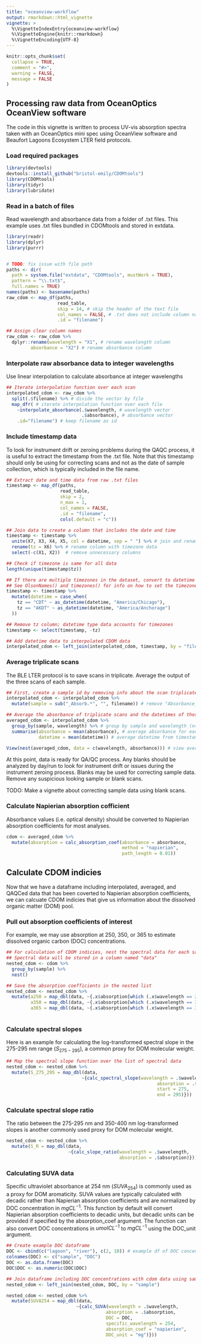 ```yaml
---
title: "oceanview-workflow"
output: rmarkdown::html_vignette
vignette: >
  %\VignetteIndexEntry{oceanview-workflow}
  %\VignetteEngine{knitr::rmarkdown}
  %\VignetteEncoding{UTF-8}
---
```


```r
knitr::opts_chunk$set(
  collapse = TRUE,
  comment = "#>",
  warning = FALSE,
  message = FALSE
)

```

## Processing raw data from OceanOptics OceanView software

The code in this vignette is written to process UV-vis absorption spectra taken with an OceanOptics mini spec using OceanView software and Beaufort Lagoons Ecosystem LTER field protocols. 

### Load required packages

```r

library(devtools)
devtools::install_github("bristol-emily/CDOMtools")
library(CDOMtools)
library(tidyr)
library(lubridate)

```

### Read in a batch of files

Read wavelength and absorbance data from a folder of .txt files. This example uses .txt files bundled in CDOMtools and stored in extdata.

```r

library(readr)
library(dplyr)
library(purrr)


# TODO: fix issue with file path
paths <- dir(
  path = system.file("extdata", "CDOMtools", mustWork = TRUE),
  pattern = "\\.txt$", 
  full.names = TRUE)
names(paths) <- basename(paths)
raw_cdom <- map_df(paths, 
                   read_table, 
                   skip = 14, # skip the header of the text file
                   col_names = FALSE, # .txt does not include column names
                   .id = "filename")

## Assign clear column names          
raw_cdom <- raw_cdom %>%
  dplyr::rename(wavelength = "X1", # rename wavelength column 
         absorbance = "X2") # rename absorbance column

```

### Interpolate raw absorbance data to integer wavelengths

Use linear interpolation to calculate absorbance at integer wavelengths

```r

## Iterate interpolation function over each scan
interpolated_cdom <- raw_cdom %>% 
  split(.$filename) %>% # divide the vector by file
  map_dfr( # iterate interpolation function over each file
    ~interpolate_absorbance(.$wavelength, # wavelength vector
                            .$absorbance), # absorbance vector
    .id="filename") # keep filename as id

```

### Include timestamp data

To look for instrument drift or zeroing problems during the QAQC process, it is useful to extract the timestamp from the .txt file. Note that this timestamp should only be using for correcting scans and not as the date of sample collection, which is typically included in the file name.

```r

## Extract date and time data from raw .txt files
timestamp <- map_df(paths,
                    read_table, 
                    skip = 2, 
                    n_max = 1, 
                    col_names = FALSE, 
                    .id = "filename", 
                    cols(.default = "c")) 

## Join data to create a column that includes the date and time
timestamp <- timestamp %>% 
  unite(X7, X3, X4, X5, col = datetime, sep = " ") %>% # join and rename year, month, day, time
  rename(tz = X6) %>% # rename column with timezone data
  select(-c(X1, X2))  # remove unnecessary columns

## Check if timezone is same for all data
length(unique(timestamp$tz))

## If there are multiple timezones in the dataset, convert to datetime type using case_when
## See OlsonNames() and timezones() for info on how to set the timezone
timestamp <- timestamp %>% 
  mutate(datetime = case_when(
    tz == "CDT" ~ as_datetime(datetime, "America/Chicago"),
    tz == "AKDT" ~ as_datetime(datetime, "America/Anchorage") 
  ))

## Remove tz column; datetime type data accounts for timezones
timestamp <- select(timestamp, -tz) 

## Add datetime data to interpolated CDOM data
interpolated_cdom <- left_join(interpolated_cdom, timestamp, by = "filename") 

```


### Average triplicate scans

The BLE LTER protocol is to save scans in triplicate. Average the output of the three scans of each sample.

```r

## First, create a sample id by removing info about the scan triplicate number (e.g. "..._Absorbance_3")
interpolated_cdom <- interpolated_cdom %>% 
  mutate(sample = sub("_Absorb.*", "", filename)) # remove "Absorbance_x.txt"

## Average the absorbance of triplicate scans and the datetimes of those scans
averaged_cdom <- interpolated_cdom %>% 
  group_by(sample, wavelength) %>% # group by sample and wavelength (n=3)
  summarise(absorbance = mean(absorbance), # average absorbance for each wavelength
            datetime = mean(datetime)) # average datetime from timestamp

View(nest(averaged_cdom, data = c(wavelength, absorbance))) # view averaged samples

```

At this point, data is ready for QA/QC process. Any blanks should be analyzed by day/run to look for instrument drift or issues during the instrument zeroing process. Blanks may be used for correcting sample data. Remove any suspicious looking sample or blank scans.

TODO: Make a vignette about correcting sample data using blank scans.

### Calculate Napierian absorption cofficient

Absorbance values (i.e. optical density) should be converted to Napierian absorption coefficients for most analyses.

```r

cdom <- averaged_cdom %>% 
  mutate(absorption = calc_absorption_coef(absorbance = absorbance,
                                           method = "napierian",
                                           path_length = 0.01))

```

## Calculate CDOM indicies

Now that we have a dataframe including interpolated, averaged, and QAQCed data that has been coverted to Napierian absorption coefficients, we can calcuate CDOM indicies that give us information about the dissolved organic matter (DOM) pool.

### Pull out absorption coefficients of interest

For example, we may use absorption at 250, 350, or 365 to estimate dissolved organic carbon (DOC) concentrations.

```r

## For calculation of CDOM indicies, nest the spectral data for each sample
## Spectral data will be stored in a column named "data"
nested_cdom <- cdom %>% 
  group_by(sample) %>% 
  nest()

## Save the absorption coefficients in the nested list
nested_cdom <- nested_cdom %>% 
  mutate(a250 = map_dbl(data, ~{.x$absorption[which (.x$wavelength == 250)]}),
         a350 = map_dbl(data, ~{.x$absorption[which (.x$wavelength == 350)]}),
         a365 = map_dbl(data, ~{.x$absorption[which (.x$wavelength == 365)]})) 
  
```

### Calculate spectral slopes

Here is an example for calculating the log-transformed spectral slope in the 275-295 nm range ($S_{275-295}$), a common proxy for DOM molecular weight.

```r

## Map the spectral slope function over the list of spectral data
nested_cdom <- nested_cdom %>% 
  mutate(S_275_295 = map_dbl(data, 
                            ~{calc_spectral_slope(wavelength = .$wavelength,
                                                        absorption = .$absorption,
                                                        start = 275,
                                                        end = 295)}))

```

### Calculate spectral slope ratio

The ratio between the 275-295 nm and 350-400 nm log-transformed slopes is another commonly used proxy for DOM molecular weight. 

```r

nested_cdom <- nested_cdom %>% 
  mutate(S_R = map_dbl(data, 
                       ~{calc_slope_ratio(wavelength = .$wavelength,
                                          absorption = .$absorption)}))

```

### Calculating SUVA data

Specific ultraviolet absorbance at 254 nm ($SUVA_254$) is commonly used as a proxy for DOM aromaticity. SUVA values are typically calculated with decadic rather than Napierian absorption coefficients and are normalized by DOC concentration in $mg C L^{-1}$. This function by default will convert Napierian absorption coefficients to decadic units, but decadic units can be provided if specified by the absorption_coef argument. The function can also convert DOC concentrations in $umol C L^{-1}$ to $mg C L^{-1}$ using the DOC_unit argument.     

```r

## Create example DOC dataframe
DOC <- cbind(c("lagoon", "river"), c(2, 10)) # example df of DOC concentrations
colnames(DOC) <- c("sample", "DOC")
DOC <- as.data.frame(DOC)
DOC$DOC <- as.numeric(DOC$DOC)

## Join dataframe including DOC concentrations with cdom data using sample names
nested_cdom <- left_join(nested_cdom, DOC, by = "sample")

nested_cdom <- nested_cdom %>% 
  mutate(SUVA254 = map_dbl(data,
                          ~{calc_SUVA(wavelength = .$wavelength,
                                     absorption = .$absorption,
                                     DOC = DOC,
                                     specific_wavelength = 254,
                                     absorption_coef = "napierien",
                                     DOC_unit = "mg")}))

```

